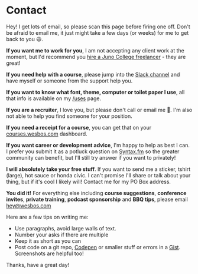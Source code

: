 # Contact

Hey! I get lots of email, so please scan this page before firing one off. Don't be afraid to email me, it just might take a few days (or weeks) for me to get back to you 😃.

**If you want me to work for you**, I am not accepting any client work at the moment, but I'd recommend you [hire a Juno College freelancer](https://junocollege.com/alumni/available-for-hire) - they are great!

**If you need help with a course**, please jump into the [Slack channel](https://wesbos.slack.com) and have myself or someone from the support help you.

**If you want to know what font, theme, computer or toilet paper I use**, all that info is available on my [/uses](/uses) page.

**If you are a recruiter**, I love you, but please don't call or email me 🙂. I'm also not able to help you find someone for your position.

**If you need a receipt for a course**, you can get that on your [courses.wesbos.com](https://courses.wesbos.com) dashboard.

**If you want career or development advice**, I'm happy to help as best I can. I prefer you submit it as a potluck question on [Syntax.fm](https://syntax.fm/) so the greater community can benefit, but I'll still try answer if you want to privately!

**I will absolutely take your free stuff**. If you want to send me a sticker, tshirt (large), hot sauce or honda civic. I can't promise I'll share or talk about your thing, but if it's cool I likely will! Contact me for my PO Box address.

**You did it!** For everything else including **course suggestions**, **conference invites**, **private training**, **podcast sponsorship** and **BBQ tips**, please email [hey@wesbos.com](mailto:hey@wesbos.com)

Here are a few tips on writing me:

* Use paragraphs, avoid large walls of text.
* Number your asks if there are multiple
* Keep it as short as you can
* Post code on a git repo, [Codepen](https://codepen.io) or smaller stuff or errors in a [Gist](https://gist.github.com/). Screenshots are helpful too!

Thanks, have a great day!
